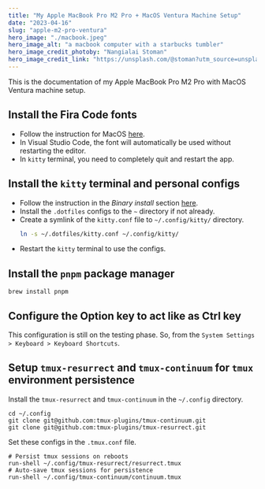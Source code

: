 ```yaml
---
title: "My Apple MacBook Pro M2 Pro + MacOS Ventura Machine Setup"
date: "2023-04-16"
slug: "apple-m2-pro-ventura"
hero_image: "./macbook.jpeg"
hero_image_alt: "a macbook computer with a starbucks tumbler"
hero_image_credit_photoby: "Nangialai Stoman"
hero_image_credit_link: "https://unsplash.com/@stoman?utm_source=unsplash&utm_medium=referral&utm_content=creditCopyText"
---
```


This is the documentation of my Apple MacBook Pro M2 Pro with MacOS Ventura
machine setup.

## Install the Fira Code fonts

- Follow the instruction for MacOS [here](https://github.com/tonsky/FiraCode/wiki/Installing).
- In Visual Studio Code, the font will automatically be used without
  restarting the editor.
- In `kitty` terminal, you need to completely quit and restart the app.

## Install the `kitty` terminal and personal configs

- Follow the instruction in the *Binary install* section [here](https://sw.kovidgoyal.net/kitty/binary/#binary-install).
- Install the `.dotfiles` configs to the `~` directory if not already.
- Create a symlink of the `kitty.conf` file to `~/.config/kitty/` directory.
  ```bash
  ln -s ~/.dotfiles/kitty.conf ~/.config/kitty/
  ```
- Restart the `kitty` terminal to use the configs.

## Install the `pnpm` package manager

```
brew install pnpm
```

## Configure the Option key to act like as Ctrl key

This configuration is still on the testing phase. So, from the `System
Settings > Keyboard > Keyboard Shortcuts`.

## Setup `tmux-resurrect` and `tmux-continuum` for `tmux` environment persistence

Install the `tmux-resurrect` and `tmux-continuum` in the `~/.config` directory.

```
cd ~/.config
git clone git@github.com:tmux-plugins/tmux-continuum.git
git clone git@github.com:tmux-plugins/tmux-resurrect.git
```

Set these configs in the `.tmux.conf` file.

```
# Persist tmux sessions on reboots
run-shell ~/.config/tmux-resurrect/resurrect.tmux
# Auto-save tmux sessions for persistence
run-shell ~/.config/tmux-continuum/continuum.tmux
```
